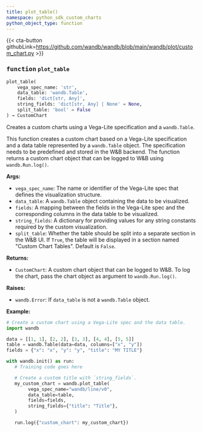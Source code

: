 ```yaml
---
title: plot_table()
namespace: python_sdk_custom_charts
python_object_type: function
---
```


{{< cta-button githubLink=https://github.com/wandb/wandb/blob/main/wandb/plot/custom_chart.py >}}




### <kbd>function</kbd> `plot_table`

```python
plot_table(
    vega_spec_name: 'str',
    data_table: 'wandb.Table',
    fields: 'dict[str, Any]',
    string_fields: 'dict[str, Any] | None' = None,
    split_table: 'bool' = False
) → CustomChart
```

Creates a custom charts using a Vega-Lite specification and a `wandb.Table`. 

This function creates a custom chart based on a Vega-Lite specification and a data table represented by a `wandb.Table` object. The specification needs to be predefined and stored in the W&B backend. The function returns a custom chart object that can be logged to W&B using `wandb.Run.log()`. 



**Args:**
 
 - `vega_spec_name`:  The name or identifier of the Vega-Lite spec  that defines the visualization structure. 
 - `data_table`:  A `wandb.Table` object containing the data to be  visualized. 
 - `fields`:  A mapping between the fields in the Vega-Lite spec and the  corresponding columns in the data table to be visualized. 
 - `string_fields`:  A dictionary for providing values for any string constants  required by the custom visualization. 
 - `split_table`:  Whether the table should be split into a separate section  in the W&B UI. If `True`, the table will be displayed in a section named  "Custom Chart Tables". Default is `False`. 



**Returns:**
 
 - `CustomChart`:  A custom chart object that can be logged to W&B. To log the  chart, pass the chart object as argument to `wandb.Run.log()`. 



**Raises:**
 
 - `wandb.Error`:  If `data_table` is not a `wandb.Table` object. 



**Example:**
 ```python
# Create a custom chart using a Vega-Lite spec and the data table.
import wandb

data = [[1, 1], [2, 2], [3, 3], [4, 4], [5, 5]]
table = wandb.Table(data=data, columns=["x", "y"])
fields = {"x": "x", "y": "y", "title": "MY TITLE"}

with wandb.init() as run:
    # Training code goes here

    # Create a custom title with `string_fields`.
    my_custom_chart = wandb.plot_table(
         vega_spec_name="wandb/line/v0",
         data_table=table,
         fields=fields,
         string_fields={"title": "Title"},
    )

    run.log({"custom_chart": my_custom_chart})
``` 

